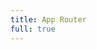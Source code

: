```yaml
---
title: App Router
full: true
---
```



<CodeSandbox
  title="App Router"
  src="https://codesandbox.io/p/sandbox/github/amannn/next-intl/tree/main/examples/example-next-13?file=/src/app/[locale]/page.tsx"
/>
